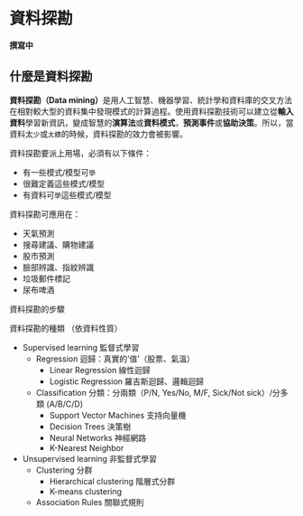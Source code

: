 # 資料探勘 {#datamining}
**撰寫中**

## 什麼是資料探勘
**資料探勘（Data mining）**是用人工智慧、機器學習、統計學和資料庫的交叉方法在相對較大型的資料集中發現模式的計算過程。使用資料探勘技術可以建立從**輸入資料**學習新資訊，變成智慧的**演算法**或**資料模式**，**預測事件**或**協助決策**。所以，當資料太`少`或`太髒`的時候，資料探勘的效力會被影響。

資料探勘要派上用場，必須有以下條件：

- 有一些模式/模型可`學`
- 很難定義這些模式/模型
- 有資料可`學`這些模式/模型

資料探勘可應用在：

- 天氣預測
- 搜尋建議、購物建議
- 股市預測
- 臉部辨識、指紋辨識
- 垃圾郵件標記
- 尿布啤酒

資料探勘的步驟


資料探勘的種類 （依資料性質）

- Supervised learning 監督式學習
    - Regression 迴歸：真實的'值'（股票、氣溫）
        - Linear Regression 線性迴歸
        - Logistic Regression 羅吉斯迴歸、邏輯迴歸
    - Classification 分類：分兩類（P/N, Yes/No, M/F, Sick/Not sick）/分多類 (A/B/C/D)
        - Support Vector Machines 支持向量機
        - Decision Trees 決策樹
        - Neural Networks 神經網路
        - K-Nearest Neighbor
- Unsupervised learning 非監督式學習
    - Clustering 分群
        - Hierarchical clustering 階層式分群
        - K-means clustering
    - Association Rules 關聯式規則
